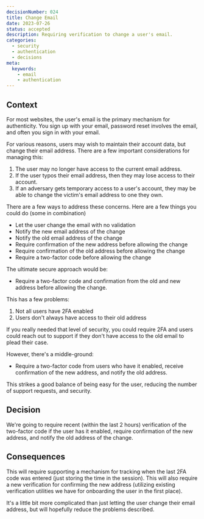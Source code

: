 ```yaml
---
decisionNumber: 024 
title: Change Email
date: 2023-07-26
status: accepted
description: Requiring verification to change a user's email.
categories:
  - security
  - authentication
  - decisions
meta:
  keywords:
    - email
    - authentication
---
```


## Context

For most websites, the user's email is the primary mechanism for authenticity.
You sign up with your email, password reset involves the email, and often you
sign in with your email.

For various reasons, users may wish to maintain their account data, but change
their email address. There are a few important considerations for managing this:

1. The user may no longer have access to the current email address.
1. If the user typos their email address, then they may lose access to their
   account.
1. If an adversary gets temporary access to a user's account, they may be able
   to change the victim's email address to one they own.

There are a few ways to address these concerns. Here are a few things you could
do (some in combination)

- Let the user change the email with no validation
- Notify the new email address of the change
- Notify the old email address of the change
- Require confirmation of the new address before allowing the change
- Require confirmation of the old address before allowing the change
- Require a two-factor code before allowing the change

The ultimate secure approach would be:

- Require a two-factor code and confirmation from the old and new address before
  allowing the change.

This has a few problems:

1. Not all users have 2FA enabled
2. Users don't always have access to their old address

If you really needed that level of security, you could require 2FA and users
could reach out to support if they don't have access to the old email to plead
their case.

However, there's a middle-ground:

- Require a two-factor code from users who have it enabled, receive confirmation
  of the new address, and notify the old address.

This strikes a good balance of being easy for the user, reducing the number of
support requests, and security.

## Decision

We're going to require recent (within the last 2 hours) verification of the
two-factor code if the user has it enabled, require confirmation of the new
address, and notify the old address of the change.

## Consequences

This will require supporting a mechanism for tracking when the last 2FA code was
entered (just storing the time in the session). This will also require a new
verification for confirming the new address (utilizing existing verification
utilities we have for onboarding the user in the first place).

It's a little bit more complicated than just letting the user change their email
address, but will hopefully reduce the problems described.
